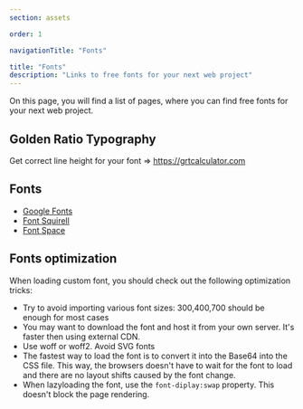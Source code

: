 ```yaml
---
section: assets

order: 1

navigationTitle: "Fonts"

title: "Fonts"
description: "Links to free fonts for your next web project"
---
```


On this page, you will find a list of pages, where you can find free fonts for your next web project.

## Golden Ratio Typography
Get correct line height for your font => https://grtcalculator.com

## Fonts
- [Google Fonts](https://fonts.google.com)
- [Font Squirell](https://www.fontsquirrel.com)
- [Font Space](https://www.fontspace.com)

## Fonts optimization
When loading custom font, you should check out the following optimization tricks:
- Try to avoid importing various font sizes: 300,400,700 should be enough for most cases
- You may want to download the font and host it from your own server. It's faster then using external CDN.
- Use woff or woff2. Avoid SVG fonts
- The fastest way to load the font is to convert it into the Base64 into the CSS file. This way, the browsers doesn't have to wait for the font to load and there are no layout shifts caused by the font change.
- When lazyloading the font, use the `font-diplay:swap` property. This doesn't block the page rendering.
